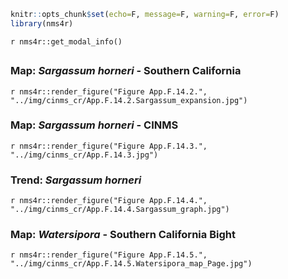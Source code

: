 ```r
knitr::opts_chunk$set(echo=F, message=F, warning=F, error=F)
library(nms4r)
```

`r nms4r::get_modal_info()`

## {.tabset}

### Map: _Sargassum horneri_ - Southern California

`r nms4r::render_figure("Figure App.F.14.2.", "../img/cinms_cr/App.F.14.2.Sargassum_expansion.jpg")`

### Map: _Sargassum horneri_ - CINMS

`r nms4r::render_figure("Figure App.F.14.3.", "../img/cinms_cr/App.F.14.3.jpg")`

### Trend: _Sargassum horneri_

`r nms4r::render_figure("Figure App.F.14.4.", "../img/cinms_cr/App.F.14.4.Sargassum_graph.jpg")`

### Map: _Watersipora_ - Southern California Bight

`r nms4r::render_figure("Figure App.F.14.5.", "../img/cinms_cr/App.F.14.5.Watersipora_map_Page.jpg")`


